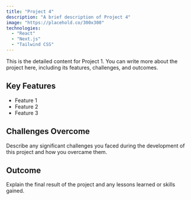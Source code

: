 ```yaml
---
title: "Project 4"
description: "A brief description of Project 4"
image: "https://placehold.co/300x300"
technologies:
  - "React"
  - "Next.js"
  - "Tailwind CSS"
---
```


This is the detailed content for Project 1. You can write more about the project here, including its features, challenges, and outcomes.

## Key Features

- Feature 1
- Feature 2
- Feature 3

## Challenges Overcome

Describe any significant challenges you faced during the development of this project and how you overcame them.

## Outcome

Explain the final result of the project and any lessons learned or skills gained.

